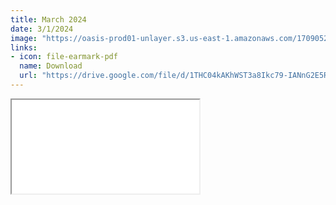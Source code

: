 ```yaml
---
title: March 2024
date: 3/1/2024
image: "https://oasis-prod01-unlayer.s3.us-east-1.amazonaws.com/1709052006076-gavelimage.jpg"
links:
- icon: file-earmark-pdf
  name: Download
  url: "https://drive.google.com/file/d/1THC04kAKhWST3a8Ikc79-IANnG2E5RkI/view?usp=sharing"
---
```



```{=html}
<iframe class="news ar4x3" src="mar_2024.pdf" title="March Newsletter"></iframe>
```
